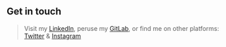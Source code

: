 ## Get in touch

> Visit my <a href="https://www.linkedin.com/in/jackglenn5/" target="_blank">LinkedIn</a>,
 peruse my <a href="https://gitlab.com/jackg627" target="_blank">GitLab</a>,
> or find me on other platforms: <a href="https://twitter.com/Jack12658076" target="_blank">Twitter</a>
 & <a href="https://www.instagram.com/jackglenn5/" target="_blank">Instagram</a>

